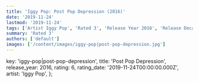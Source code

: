 ```yaml
---
title: 'Iggy Pop: Post Pop Depression (2016)'
date: '2019-11-24'
lastmod: '2019-11-24'
tags: ['Artist Iggy Pop', 'Rated 3', 'Release Year 2016', 'Release Decade 2010']
summary: 'Rated 3'
authors: ['default']
images: ['/content/images/iggy-pop|post-pop-depression.jpg']
---
```


  key: 'iggy-pop|post-pop-depression',
  title: 'Post Pop Depression',
  release_year: 2016,
  rating: 6,
  rating_date: '2019-11-24T00:00:00.000Z',
  artist: 'Iggy Pop',
};

<MusicRating data={data} />
